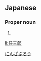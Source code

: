 ==Japanese==
{{ja-kanjitab|にん|さぶ|k2=ざぶ|ろう|yomi=on}}

===Proper noun===
{{ja-pos|proper|にんざぶろう}}

# {{given name|male|lang=ja|sort=にんざぶろう}}

[[Category:Japanese male given names|にんざぶろう]]

[[li:任三郎]]